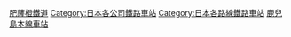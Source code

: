[[Category:肥薩橙鐵道|]]
[[Category:日本各公司鐵路車站|Category:日本各公司鐵路車站]]
[[Category:日本各路線鐵路車站|Category:日本各路線鐵路車站]]
[[Category:鹿兒島本線車站|]]
{{DEFAULTSORT:Hisatsu Orange}}